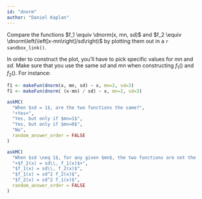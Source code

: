```yaml
---
id: "dnorm"
author: "Daniel Kaplan"
---
```


Compare the functions $f_1 \equiv \dnorm(x, mn, sd)$ and $f_2 \equiv \dnorm\left(\left[x-mn\right]/sd\right)$ by plotting them out in a `r sandbox_link()`.

In order to construct the plot, you'll have to pick specific values for $mn$ and $sd$. Make sure that you use the same $sd$ and $mn$ when constructing $f_1()$ and $f_2()$. For instance:
```r
f1 <- makeFun(dnorm(x, mn, sd) ~ x, mn=2, sd=3)
f1 <- makeFun(dnorm( (x-mn) / sd) ~ x, mn=2, sd=3)

```

```r
askMC(
  "When $sd = 1$, are the two functions the same?",
  "+Yes+",
  "Yes, but only if $mn=1$",
  "Yes, but only if $mn=0$",
  "No", 
  random_answer_order = FALSE
)
```

```r
askMC(
  "When $sd \neq 1$, for any given $mn$, the two functions are not the same. What's the relationship between $f_1(x)$ and $f_2(x)?",
  "+$f_2(x) = sd\\, f_1(x)$+",
  "$f_1(x) = sd\\, f_2(x)$",
  "$f_1(x) = sd^2 f_2(x)$",
  "$f_2(x) = sd^2 f_1(x)$",
  random_answer_order = FALSE
)
```
